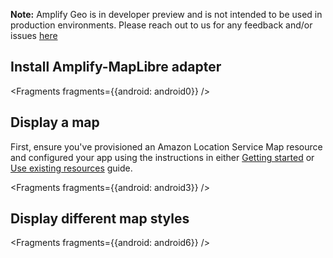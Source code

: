 <Callout>

**Note:** Amplify Geo is in developer preview and is not intended to be used in production environments. Please reach out to us for any feedback and/or issues [here](https://github.com/aws-amplify/amplify-android/issues)

</Callout>

## Install Amplify-MapLibre adapter


<Fragments fragments={{android: android0}} />

## Display a map

First, ensure you've provisioned an Amazon Location Service Map resource and configured your app using the instructions in either [Getting started](/lib/geo/getting-started) or [Use existing resources](/lib/geo/existing-resources) guide.


<Fragments fragments={{android: android3}} />

## Display different map styles


<Fragments fragments={{android: android6}} />
